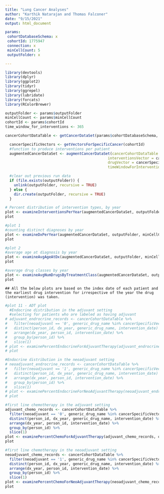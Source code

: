 ```yaml
---
title: "Lung Cancer Analyses"
author: "Karthik Natarajan and Thomas Falconer"
date: "9/15/2021"
output: html_document

params:
 cohortDatabaseSchema: x
 cohortId: 1775947
 connection: x
 minCellCount: 5
 outputFolder: x

---
```


```r
library(devtools)
library(dplyr)
library(ggplot2)
library(tidyr)
library(ggrepel)
library(lubridate)
library(forcats)
library(RColorBrewer)
```

```r
outputFolder <- params$outputFolder
minCellCount <- params$minCellCount
cohortId <- params$cohortId
time_window_for_interventions <- 365

cancerCohortDataTable <- getCancerDataSet(params$cohortDatabaseSchema, params$cohortId, params$connection)
```

```r
  cancerSpecificVectors <- getVectorsForSpecificCancer(cohortId)
  #function to produce interventions per patient
  augmentedCancerDataSet <- augmentCancerDataSet(cancerCohortDataTable = cancerCohortDataTable,
                                               interventionsVector = cancerSpecificVectors$interventions,
                                               drugVector = cancerSpecificVectors$drugs_vector,
                                               timeWindowForInterventions = time_window_for_interventions)

  #clear out previous run data
  if (file.exists(outputFolder)) {
    unlink(outputFolder, recursive = TRUE)
  } else {
    dir.create(outputFolder, recursive = TRUE)
  }
```
```r
# Percent distribution of intervention types, by year
plot <- examineInterventionsPerYear(augmentedCancerDataSet, outputFolder, minCellCount)
plot
```

```r
#plot 1
#counting distinct diagnoses by year
plot <- examineDxPerYear(augmentedCancerDataSet, outputFolder, minCellCount)
plot
```

```r
#plot 2
#average age at diagnosis by year
plot <- examineAvgAgeAtDx(augmentedCancerDataSet, outputFolder, minCellCount)
plot
```
```r
#average drug classes by year
plot <- examineAvgNumDrugsByTreatmentClass(augmentedCancerDataSet, outputFolder, minCellCount)
plot
```
```
## All the below plots are based on the index date of each patient and the earliest drug intervention for irrespective of the year the drug (intervention) was taken.
```

```r
#plot 11 - ADT plot
  #Endocrine distribution in the adjuvant setting
  #selecting for patients who are labeled as having adjuvant
# adjuvant_endrocrine_records <- cancerCohortDataTable %>%
#   filter(neoadjuvant == '0', generic_drug_name %in% cancerSpecificVectors$endocrine_drugs) %>%
#   distinct(person_id, dx_year, generic_drug_name, intervention_date) %>%
#   arrange(dx_year, person_id, intervention_date) %>%
#   group_by(person_id) %>%
#   slice(1)
# plot <- examinePercentEndocrineForAdjuvantTherapy(adjuvant_endrocrine_records, outputFolder, minCellCount)
# plot
```

```r
#Endocrine distribution in the neoadjuvant setting
# neoadjuvant_endrocrine_records <- cancerCohortDataTable %>%
#   filter(neoadjuvant == '1', generic_drug_name %in% cancerSpecificVectors$endocrine_drugs) %>%
#   distinct(person_id, dx_year, generic_drug_name, intervention_date) %>%
#   arrange(dx_year, person_id, intervention_date) %>%
#   group_by(person_id) %>%
#   slice(1)
# plot <- examinePercentEndocrineForNeoAdjuvantTherapy(neoadjuvant_endrocrine_records, outputFolder, minCellCount)
# plot
```
```r
#first line chemotherapy in the adjuvant setting
adjuvant_chemo_records <- cancerCohortDataTable %>%
  filter(neoadjuvant == '0', generic_drug_name %in% cancerSpecificVectors$chemo_drugs) %>%
  distinct(person_id, dx_year, generic_drug_name, intervention_date) %>%
  arrange(dx_year, person_id, intervention_date) %>%
  group_by(person_id) %>%
  slice(1)
plot <- examinePercentChemoForAdjuvantTherapy(adjuvant_chemo_records, outputFolder, minCellCount)
plot
```
```r
#first line chemotherapy in the neoadjuvant setting
neoadjuvant_chemo_records <- cancerCohortDataTable %>%
  filter(neoadjuvant == '1', generic_drug_name %in% cancerSpecificVectors$chemo_drugs) %>%
  distinct(person_id, dx_year, generic_drug_name, intervention_date) %>%
  arrange(dx_year, person_id, intervention_date) %>%
  group_by(person_id) %>%
  slice(1)
plot <- examinePercentChemoForNeoAdjuvantTherapy(neoadjuvant_chemo_records, outputFolder, minCellCount)
plot
```
